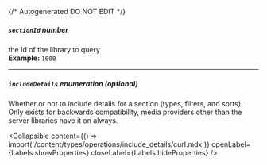 {/* Autogenerated DO NOT EDIT  */}

##### `sectionId` _number_
the Id of the library to query
<br/>
**Example:** `1000`

---
##### `includeDetails` _enumeration (optional)_
Whether or not to include details for a section (types, filters, and sorts). 
Only exists for backwards compatibility, media providers other than the server libraries have it on always.


<Collapsible content={() => import('/content/types/operations/include_details/curl.mdx')} openLabel={Labels.showProperties} closeLabel={Labels.hideProperties} />



